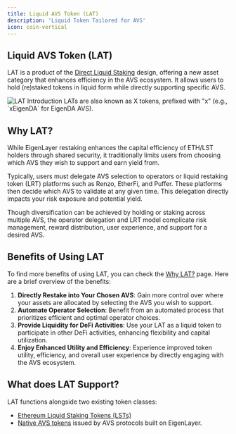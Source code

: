 ```yaml
---
title: Liquid AVS Token (LAT)
description: 'Liquid Token Tailored for AVS'
icon: coin-vertical
---
```


## Liquid AVS Token (LAT)

LAT is a product of the [Direct Liquid Staking](./introduction) design, offering a new asset category that enhances efficiency in the AVS ecosystem. It allows users to hold (re)staked tokens in liquid form while directly supporting specific AVS.

<Frame type='glass'>
    <img src='/public/images/docs/lat/intro.png' alt='LAT Introduction' />
</Frame>
<Tip>
    LATs are also known as X tokens, prefixed with "x" (e.g., `xEigenDA` for
    EigenDA AVS).
</Tip>

## Why LAT?

While EigenLayer restaking enhances the capital efficiency of ETH/LST holders through shared security, it traditionally limits users from choosing which AVS they wish to support and earn yield from.

Typically, users must delegate AVS selection to operators or liquid restaking token (LRT) platforms such as Renzo, EtherFi, and Puffer. These platforms then decide which AVS to validate at any given time. This delegation directly impacts your risk exposure and potential yield.

Though diversification can be achieved by holding or staking across multiple AVS, the operator delegation and LRT model complicate risk management, reward distribution, user experience, and support for a desired AVS.

## Benefits of Using LAT

To find more benefits of using LAT, you can check the [Why LAT?](/lat/why-lat) page. Here are a brief overview of the benefits:

1. **Directly Restake into Your Chosen AVS**: Gain more control over where your assets are allocated by selecting the AVS you wish to support.
2. **Automate Operator Selection**: Benefit from an automated process that prioritizes efficient and optimal operator choices.
3. **Provide Liquidity for DeFi Activities**: Use your LAT as a liquid token to participate in other DeFi activities, enhancing flexibility and capital utilization.
4. **Enjoy Enhanced Utility and Efficiency**: Experience improved token utility, efficiency, and overall user experience by directly engaging with the AVS ecosystem.

## What does LAT Support?

LAT functions alongside two existing token classes:

-   [Ethereum Liquid Staking Tokens (LSTs)](/glossaries/lst)
-   [Native AVS tokens](/glossaries/avs-token) issued by AVS protocols built on EigenLayer.
